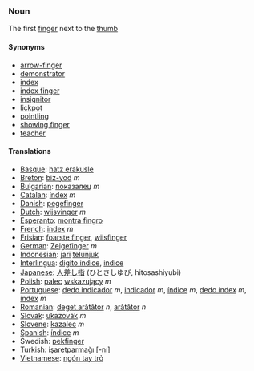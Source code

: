 ===Noun===

The first [[finger]] next to the [[thumb]]
====Synonyms====
*[[arrow-finger]]
*[[demonstrator]]
*[[index]]
*[[index finger]]
*[[insignitor]]
*[[lickpot]]
*[[pointling]]
*[[showing finger]]
*[[teacher]]

====Translations====
*[[Basque]]: [[hatz erakusle]]
*[[Breton]]: [[biz-yod]] ''m''
*[[Bulgarian]]: [[показалец]] ''m''
*[[Catalan]]: [[índex]] ''m''
*[[Danish]]: [[pegefinger]]
*[[Dutch]]: [[wijsvinger]] ''m''
*[[Esperanto]]: [[montra fingro]]
*[[French]]: [[index]] ''m''
*[[Frisian]]: [[foarste finger]], [[wiisfinger]]
*[[German]]: [[Zeigefinger]] ''m''
*[[Indonesian]]: [[jari]] [[telunjuk]]
*[[Interlingua]]: [[digito indice]], [[indice]]
*[[Japanese]]: [[人差し指]] (ひとさしゆび, hitosashiyubi)
*[[Polish]]: [[palec]] [[wskazujący]] ''m''
*[[Portuguese]]: [[dedo indicador]] ''m'', [[indicador]] ''m'', [[índice]] ''m'', [[dedo índex]] ''m'', [[índex]] ''m''
*[[Romanian]]: [[deget arătător]] ''n'', [[arătător]] ''n''
*[[Slovak]]: [[ukazovák]] ''m''
*[[Slovene]]: [[kazalec]] ''m''
*[[Spanish]]: [[índice]] ''m''
*Swedish: [[pekfinger]]
*[[Turkish]]: [[işaretparmağı]] [-nı]
*[[Vietnamese]]: [[ngón tay trỏ]]